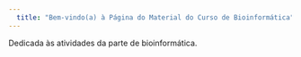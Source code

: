 ```yaml
---
  title: "Bem-vindo(a) à Página do Material do Curso de Bioinformática"
---
```

  
  Dedicada às atividades da parte de bioinformática.